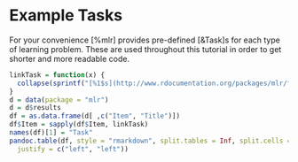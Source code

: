 # Example Tasks

For your convenience [%mlr] provides pre-defined [&Task]s for each type of learning problem.
These are used throughout this tutorial in order to get shorter and more readable code.

```r
linkTask = function(x) {
  collapse(sprintf("[%1$s](http://www.rdocumentation.org/packages/mlr/functions/%1$s/)", x), sep = "<br />")
}
d = data(package = "mlr")
d = d$results
df = as.data.frame(d[ ,c("Item", "Title")])
df$Item = sapply(df$Item, linkTask)
names(df)[1] = "Task"
pandoc.table(df, style = "rmarkdown", split.tables = Inf, split.cells = Inf,
  justify = c("left", "left"))
```
